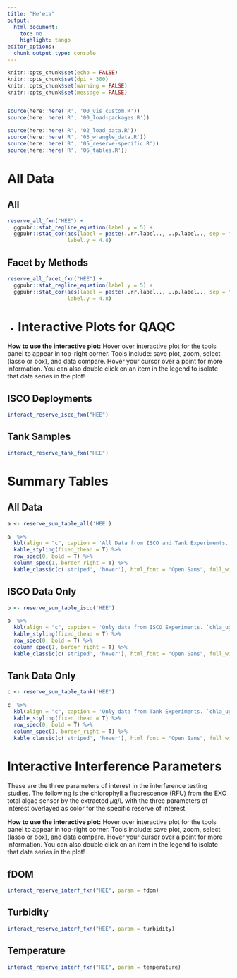 ```yaml
---
title: "He'eia"
output:
  html_document:
    toc: no
    highlight: tango
editor_options:
  chunk_output_type: console
---
```


```r
knitr::opts_chunk$set(echo = FALSE)
knitr::opts_chunk$set(dpi = 300)
knitr::opts_chunk$set(warning = FALSE)
knitr::opts_chunk$set(message = FALSE)


source(here::here('R', '00_vis_custom.R'))
source(here::here('R', '00_load-packages.R'))
```

```r

source(here::here('R', '02_load_data.R'))
source(here::here('R', '03_wrangle_data.R'))
source(here::here('R', '05_reserve-specific.R'))
source(here::here('R', '06_tables.R'))
```

# All Data {.tabset .tabset-pills}

## All

```r
reserve_all_fxn("HEE") + 
  ggpubr::stat_regline_equation(label.y = 5) +
  ggpubr::stat_cor(aes(label = paste(..rr.label.., ..p.label.., sep = "~`, `~")),
                   label.y = 4.8)
```

## Facet by Methods

```r
reserve_all_facet_fxn("HEE") + 
  ggpubr::stat_regline_equation(label.y = 5) +
  ggpubr::stat_cor(aes(label = paste(..rr.label.., ..p.label.., sep = "~`, `~")),
                   label.y = 4.8)
```


{-}

# Interactive Plots for QAQC {.tabset .tabset-pills}

**How to use the interactive plot:** Hover over interactive plot for the tools panel to appear in top-right corner. Tools include: save plot, zoom, select (lasso or box), and data compare. Hover your cursor over a point for more information. You can also double click on an item in the legend to isolate that data series in the plot!

## ISCO Deployments

```r
interact_reserve_isco_fxn("HEE")
```

## Tank Samples

```r
interact_reserve_tank_fxn("HEE")
```


# Summary Tables {.tabset .tabset-pills}

## All Data

```r
a <- reserve_sum_table_all('HEE')
  
a  %>% 
  kbl(align = "c", caption = 'All Data from ISCO and Tank Experiments. `chla_ugl` and `chla_rfu` are from extracted chlorophyll a samples') %>% 
  kable_styling(fixed_thead = T) %>% 
  row_spec(0, bold = T) %>% 
  column_spec(1, border_right = T) %>% 
  kable_classic(c('striped', 'hover'), html_font = "Open Sans", full_width = F)
```

## ISCO Data Only

```r
b <- reserve_sum_table_isco('HEE')
  
b  %>% 
  kbl(align = "c", caption = 'Only data from ISCO Experiments. `chla_ugl` and `chla_rfu` are from extracted chlorophyll a samples') %>% 
  kable_styling(fixed_thead = T) %>% 
  row_spec(0, bold = T) %>% 
  column_spec(1, border_right = T) %>% 
  kable_classic(c('striped', 'hover'), html_font = "Open Sans", full_width = F)
```

## Tank Data Only

```r
c <- reserve_sum_table_tank('HEE')
  
c  %>% 
  kbl(align = "c", caption = 'Only data from Tank Experiments. `chla_ugl` and `chla_rfu` are from extracted chlorophyll a samples') %>% 
  kable_styling(fixed_thead = T) %>% 
  row_spec(0, bold = T) %>% 
  column_spec(1, border_right = T) %>% 
  kable_classic(c('striped', 'hover'), html_font = "Open Sans", full_width = F)
```

# Interactive Interference Parameters {.tabset .tabset-pills}

These are the three parameters of interest in the interference testing studies. The following is the chlorophyll a fluorescence (RFU) from the EXO total algae sensor by the extracted $\mu$g/L with the three parameters of interest overlayed as color for the specific reserve of interest.

**How to use the interactive plot:** Hover over interactive plot for the tools panel to appear in top-right corner. Tools include: save plot, zoom, select (lasso or box), and data compare. Hover your cursor over a point for more information. You can also double click on an item in the legend to isolate that data series in the plot!

## fDOM

```r
interact_reserve_interf_fxn("HEE", param = fdom)
```

## Turbidity

```r
interact_reserve_interf_fxn("HEE", param = turbidity)
```

## Temperature

```r
interact_reserve_interf_fxn("HEE", param = temperature)
```

